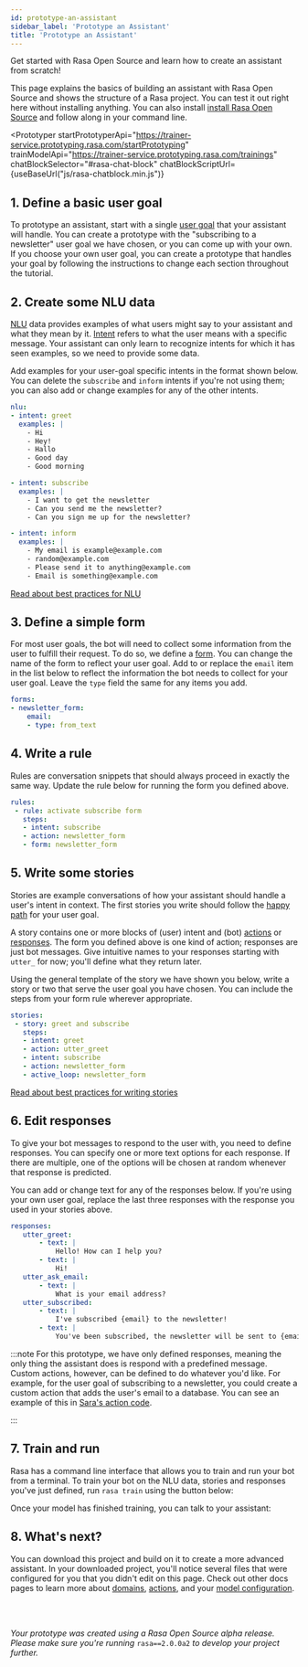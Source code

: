 ```yaml
---
id: prototype-an-assistant
sidebar_label: 'Prototype an Assistant'
title: 'Prototype an Assistant'
---
```


Get started with Rasa Open Source and learn how to create an assistant from scratch!

This page explains the basics of building an assistant with Rasa Open Source and shows the structure of a Rasa project.
You can test it out right here without installing anything. You can also install
[install Rasa Open Source](./installation.mdx) and follow along in your command line.

<Prototyper
  startPrototyperApi="https://trainer-service.prototyping.rasa.com/startPrototyping"
  trainModelApi="https://trainer-service.prototyping.rasa.com/trainings"
  chatBlockSelector="#rasa-chat-block"
  chatBlockScriptUrl={useBaseUrl("js/rasa-chatblock.min.js")}
>

## 1. Define a basic user goal

To prototype an assistant, start with a single [user goal](./glossary.mdx#user-goal)
that your assistant will handle. You can create a prototype with the "subscribing to a newsletter" user goal
we have chosen, or you can come up with your own. If you choose your own user goal,
you can create a prototype that handles your goal by following the instructions to change each
section throughout the tutorial.


## 2. Create some NLU data

[NLU](./glossary.mdx#rasa-nlu) data provides examples of what users might say to your assistant and what they mean by it.
[Intent](./glossary.mdx#intent)  refers to what the user means with a specific message.
Your assistant can only learn to recognize intents for which it has seen examples, so we need to provide some data.

Add examples for your user-goal specific intents in the format shown below.
You can delete the `subscribe` and `inform` intents if you're not using them;
you can also add or change examples for any of the other intents.

```yaml live noResult name=nlu
nlu:
- intent: greet
  examples: |
    - Hi
    - Hey!
    - Hallo
    - Good day
    - Good morning

- intent: subscribe
  examples: |
    - I want to get the newsletter
    - Can you send me the newsletter?
    - Can you sign me up for the newsletter?

- intent: inform
  examples: |
    - My email is example@example.com
    - random@example.com
    - Please send it to anything@example.com
    - Email is something@example.com
```

[Read about best practices for NLU](./training-data-format.mdx)


## 3. Define a simple form

For most user goals, the bot will need to collect some information from the user to fulfill their request.
To do so, we define a [form](./glossary.mdx#form). You can change the name of the form to reflect your user goal.
Add to or replace the `email` item in the list below to reflect the information the bot needs
to collect for your user goal. Leave the `type` field the same for any items you add.

```yaml live noResult name=forms
forms:
- newsletter_form:
    email:
    - type: from_text
```

## 4. Write a rule

Rules are conversation snippets that should always proceed in exactly the same way.
Update the rule below for running the form you defined above.

```yaml live noResult name=rules
rules:
 - rule: activate subscribe form
   steps:
   - intent: subscribe
   - action: newsletter_form
   - form: newsletter_form
```

## 5. Write some stories

Stories are example conversations of how your assistant should handle a user's intent in context.
The first stories you write should follow the [happy path](./glossary.mdx#happy--unhappy-paths) for your user goal.

A story contains one or more blocks of (user) intent and (bot) [actions](./glossary.mdx#action) or [responses](./glossary.mdx#template--response--utterance).
The form you defined above is one kind of action; responses are just bot messages.
Give intuitive names to your responses starting with `utter_` for now; you'll define what they return later.

Using the general template of the story we have shown you below, write a story or two that serve
the user goal you have chosen. You can include the steps from your form rule wherever appropriate.

```yaml live noResult name=stories
stories:
 - story: greet and subscribe
   steps:
   - intent: greet
   - action: utter_greet
   - intent: subscribe
   - action: newsletter_form
   - active_loop: newsletter_form
```

[Read about best practices for writing stories](./stories.mdx)


## 6. Edit responses

To give your bot messages to respond to the user with, you need to define responses.
You can specify one or more text options for each response. If there are multiple, one of the options
will be chosen at random whenever that response is predicted.

You can add or change text for any of the responses below. If you're using your own user goal,
replace the last three responses with the response you used in your stories above.

```yaml live noResult name=responses
responses:
   utter_greet:
       - text: |
           Hello! How can I help you?
       - text: |
           Hi!
   utter_ask_email:
       - text: |
           What is your email address?
   utter_subscribed:
       - text: |
           I've subscribed {email} to the newsletter!
       - text: |
           You've been subscribed, the newsletter will be sent to {email}.
```

:::note
For this prototype, we have only defined responses, meaning the only thing the assistant does is respond with a
predefined message. Custom actions, however, can be defined to do whatever you'd like.
For example, for the user goal of subscribing to a newsletter, you could create a custom action
that adds the user's email to a database. You can see an example of this
in [Sara's action code](https://github.com/RasaHQ/rasa-demo/blob/master/actions/actions.py).

:::

## 7. Train and run

Rasa has a command line interface that allows you to train and run your bot from a terminal.
To train your bot on the NLU data, stories and responses you've just defined, run `rasa train` using
the button below:

<TrainButton />

Once your model has finished training, you can talk to your assistant:

<div id="rasa-chat-block"></div>


## 8. What's next?

You can download this project and build on it to create a more advanced assistant.
In your downloaded project, you'll notice several files that were configured for you that you didn't edit on this page.
Check out other docs pages to learn more about [domains](./domain.mdx), [actions](./actions.mdx),
and your [model configuration](./model-configuration.mdx).

<DownloadButton />

<br/><br/>

*Your prototype was created using a Rasa Open Source alpha release. Please make sure
you're running* `rasa==2.0.0a2` *to develop your project further.*

</Prototyper>
